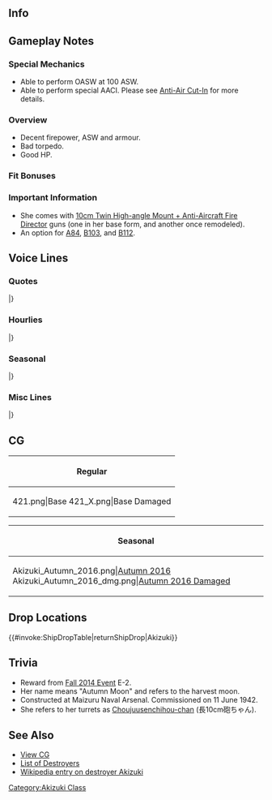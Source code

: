 ==Info==
{{KanmusuInfo|ID=221}}
{{KanmusuInfo|ID=221a}}

==Gameplay Notes==
===Special Mechanics===
* Able to perform OASW at 100 ASW.
* Able to perform special AACI. Please see [[Anti-Air Cut-In]] for more details.

===Overview===
* Decent firepower, ASW and armour.
* Bad torpedo.
* Good HP.

===Fit Bonuses===
{{:{{BASEPAGENAME}}/Equipment Bonuses}}
{{clear}}

===Important Information===
* She comes with [[10cm Twin High-angle Mount + Anti-Aircraft Fire Director]] guns (one in her base form, and another once remodeled).
* An option for [[Quests#A84|A84]], [[Quests#B103|B103]], and [[Quests#B112|B112]].

==Voice Lines==
===Quotes===
{{ShipquoteHeader}}
{{ShipquoteKai
|scenario = Introduction
|origin = 秋月型防空駆逐艦、一番艦、秋月。ここに推参致しました。お任せください！
|translation = Akizuki-class anti-air destroyer, 1st ship, Akizuki. Reporting for duty. Please leave it to me!
|audio = Akizuki-Introduction.ogg
}}
{{ShipquoteKai
|scenario = Library
|origin = 艦隊防空のために建造された乙型一等駆逐艦、秋月型駆逐艦一番艦、秋月です。
４基８門の長１０ｃｍ砲と高射装置を備えた防空艦として、僚艦の初月らと共に第六十一駆逐隊を編成しました。
頑張ります！
|translation = I'm the first-class Type-B destroyer built for air defense of the fleet, the 1st ship of the Akizuki-class destroyers, Akizuki.<ref>First-class destroyers were those over 2,000 tons.</ref>
As an air defense ship equipped with 8 barrels of long 10cm guns in 4 turrets and an anti-air fire director, I formed the 61st Destroyer Division with my sister ship Hatsuzuki and others.<ref>The others being Teruzuki, Suzutsuki and Wakatsuki.</ref>
I'll do my best!
|audio = Akizuki-Library_Info.ogg
}}
{{ShipquoteKai
|scenario = Secretary 1
|origin = 秋月、推参します！
|translation = Reporting in!
|audio = Akizuki-Secretary_1.ogg
}}
{{ShipquoteKai
|scenario = Secretary 2
|origin = この秋月の長10cm砲と高射装置…この力で、艦隊をきっとお守りします！
|translation = With these long 10cm guns and anti-air fire director. I definitely believe that I'll be able to protect the fleet with this power!
|audio = Akizuki-Secretary_2.ogg
}}
{{ShipquoteKai
|scenario = Secretary 2
|kai = yes
|origin = 増設された高射装置と長10cm砲。秋月の本当の力…これで、艦隊をお守りします
|translation = These additional anti-aircraft fire directors and long 10cm guns. Are my real power... with this, I can protect the fleet!
|audio = Akizuki-Secretary_2_Kai.ogg
}}
{{ShipquoteKai
|scenario = Secretary 3
|origin = 長10cm砲ちゃん、あんまり暴れないでぇ！ あら、あらら？ 提…督？ ああっ、失礼致しました！
|translation = Choujuusenchihou-chan, don't struggle so much! Oh, huh? Ad...miral? Ahh! Please excuse me!<ref>"Long 10cm cannon" translated to "Choujuusenchihou" when she's talking to it as a pet.</ref>
|audio = Akizuki-Secretary_3.ogg
}}
{{ShipquoteKai
|scenario = Secretary Idle
|origin = 長10cmよし、高射装置よし、酸素魚雷、よし…よし！ 万全ね、大丈夫！ えっと、あとは…
|translation = Long 10cm, check! Anti-air fire director, check! Oxygen torpedoes, check... Alright! Everything's perfect, I'm ready! Umm, next is...
|audio = Akizuki-Secretary_(Idle).ogg
}}
{{ShipquoteKai
|scenario = Secretary (Married)
|origin = 司令、いつもお疲れ様です。この秋月が、艦隊と司令をお護りします。だ、大丈夫！
|translation = Thanks for all your hard work, Commander. I will protect the fleet and you. I-I'll be fine!
|audio = Akizuki-Secretary_(Married).ogg
}}
{{ShipquoteKai
|scenario = Wedding
|origin = 司令、秋月をお呼びでしょうか？　あの、対空戦に不備が？　そうではなくって？　では、翔鶴さんになにか？　でもなくって？　…ほぁ、もしかして、これ…あ、ありがとうございます！
|translation = Did you call me, Commander? Um, was my anti-air performance inadequate? That's not it? Then does it have to do with Shoukaku-san? Not that either? ...Whoaaa~, could this be... T-thank you very much!
|audio = Akizuki-Wedding_Line.ogg
}}
{{ShipquoteKai
|scenario = Player's Score
|origin = そうですね。艦隊の今を知ることは、大事です！
|translation = That's true. It's important to have a grasp of the fleet's current situation!
|audio = Akizuki-Show_Player's_Score.ogg
}}
{{ShipquoteKai
|scenario = Joining the Fleet
|origin = 防空駆逐艦、秋月。出撃致します！
|translation = Anti defense destroyer, Akizuki. Is sortieing!
|audio = Akizuki-Joining_A_Fleet.ogg
}}
{{ShipquoteKai
|scenario = Equipment 1
|origin = ありがとうございます！よい装備…
|translation = Thank you very much! This is good equipment...
|audio = Akizuki-Equipment_1.ogg
}}
{{ShipquoteKai
|scenario = Equipment 2
|origin = これなら敵機動部隊にも負けません！
|translation = With this, I won't lose to the enemy carrier groups!<ref>Although "機動部隊" means "mobile force", the IJN used it to refer to their carrier groups.</ref>
|audio = Akizuki-Equipment_2.ogg
}}
{{ShipquoteKai
|scenario = Equipment 3 <ref> Equipment(3) is shared with expedition selection, resource collection, instant repair and development. </ref>
|origin = やらせません！
|translation = I won't let them beat us!
|audio = Akizuki-Equipment_3.ogg
}}
{{ShipquoteKai
|scenario = Supply
|origin = 補給、ありがとうございます！
|translation = Thank you very much for the supplies!
|audio = Akizuki-Supply.ogg
}}
{{ShipquoteKai
|scenario = Supply
|kai = yes
|origin = 大切な補給物資、ありがとうございます！
|translation = Thank you very much for these important supplies!
|audio = Akizuki-Supply_Kai.ogg
}}
{{ShipquoteKai
|scenario = Docking (Minor Damage)
|origin = す、少しだけ、お休みを…
|translation = I-I'm going to rest for a while...
|audio = Akizuki-Docking_Minor.ogg
}}
{{ShipquoteKai
|scenario = Docking (Major Damage)
|origin = 高射装置も、しっかり装備しなくちゃ…
|translation = I have to equip my anti-air fire directors properly too...
|audio = Akizuki-Docking_Moderate.ogg
}}
{{ShipquoteKai
|scenario = Construction
|origin = 新造艦が生まれたみたいですね！
|translation = It seems like a new ship was born!
|audio = Akizuki-Construction.ogg
}}
{{ShipquoteKai
|scenario = Returning from Sortie
|origin = 艦隊が無事帰投しました。皆さん、お疲れです！
|translation = The fleet has returned safely to port. Good work everyone!
|audio = Akizuki-Return_From_Sortie.ogg
}}
{{ShipquoteKai
|scenario = Starting a Sortie
|origin = 第六十一駆逐隊、直ちに抜錨。出撃です！
|translation = 61st Destroyer Division, setting sail at once. Sortie!
|audio = Akizuki-Starting_A_Sortie.ogg
}}
{{ShipquoteKai
|scenario = Starting a Battle
|origin = さあ、始めましょう。撃ち方、始め！
|translation = Now, let's get started. Open fire!
|audio = Akizuki-Battle_Start.ogg
}}
{{ShipquoteKai
|scenario = Attack
|origin = この秋月が健在な限り、やらせはしません！
|translation = You'll never beat us while I still draw breath!
|audio = Akizuki-Attack.ogg
}}
{{ShipquoteKai
|scenario = Night Battle Attack
|origin = 弾幕が薄い…ような気がします。弾幕です！
|translation = I feel like... the barrage was too light. Fire again!
|audio = Akizuki-Night_Attack.ogg
}}
{{ShipquoteKai
|scenario = Night Battle
|origin = 秋月の夜戦、お見せしましょうか。
|translation = Shall I show you the way I night battle?
|audio = Akizuki-Night_Battle.ogg
}}
{{ShipquoteKai
|scenario = MVP
|origin = 秋月、艦隊をお守りしました。大丈夫、次もきっと、大丈夫です！
|translation = I protected the fleet. It's alright, next time will be go well too!
|audio = Akizuki-MVP.ogg
}}
{{ShipquoteKai
|scenario = Minor Damage 1
|origin = くっ！まだ行けます！
|translation = Kugh! I can still go on!
|audio = Akizuki-Minor_Damage_1.ogg
}}
{{ShipquoteKai
|scenario = Minor Damage 2
|origin = 魚雷の誘爆を防いで！ 大丈夫！
|translation = I prevented the torpedoes from detonating! I'm fine!<ref>She was sunk when she detonated from a torpedo hit.</ref>
|audio = Akizuki-Minor_Damage_2.ogg
}}
{{ShipquoteKai
|scenario = Major Damage
|origin = まだ…まだ、沈みません！艦隊の防空を…私はっ！
|translation = Not yet... I won't sink yet! The fleet's air defense... I will...!
|audio = Akizuki-Moderate_Damage.ogg
}}
{{ShipquoteKai
|scenario = Major Damage
|kai = yes
|origin = 被弾！？ 魚雷を全て放棄して、誘爆を防いで！ まだ……まだ大丈夫！
|translation = I'm hit!? Throw all torpedoes overboard to prevent them from detonating! I... I'm still fine!
|audio = Akizuki-Moderate_Damage_Kai.ogg
}}
{{ShipquoteKai
|scenario = Sunk
|origin = 翔鶴さんも…大鳳さんも…健在？　ふぅ…、大丈夫…艦隊は…だいじょう…ぶ…
|translation = Shoukaku-san... Taihou-san... are you well? Whew... that's good... the fleet is... alri...ght...
|audio = Akizuki-Sunk.ogg
}}
|} <references/>
{{clear}}

===Hourlies===
{{ShipquoteHeader | type = hourly}}
{{ShipquoteKai
|scenario = 00:00
|origin = 司令、この秋月が、時刻を報告します。現在時刻、マルマルマルマル、です！
|translation = I'll be reporting the time, Commander. The current time is 0000!
|audio = Akizuki-00.ogg
}}
{{ShipquoteKai
|scenario = 01:00
|origin = マルヒトマルマルをご報告します。こんな形でよろしいでしょうか、司令？
|translation = Just informing you that it's 0100. Is this format fine with you, Commander?
|audio = Akizuki-01.ogg
}}
{{ShipquoteKai
|scenario = 02:00
|origin = マルフタマルマルです。今夜は月が…月が綺麗ですね、司令。ん、司令？
|translation = 0200. The moon tonight is... The moon is beautiful right, Commander. Commander. Hey, Commander?<ref>A reference to an anecdotal incident where Meiji era writer Natsume Sōseki, during his time as an English teacher, suggested to his students that the English phrase "I love you" be translated as "The moon is beautiful" (月が綺麗ですね).</ref>
|audio = Akizuki-02.ogg
}}
{{ShipquoteKai
|scenario = 03:00
|origin = マルサンマルマルです、司令。この時間はとても静かですね。本当に静かです…
|translation = It's 0300, Commander. It's very quiet at this time huh. It really is quiet...
|audio = Akizuki-03.ogg
}}
{{ShipquoteKai
|scenario = 04:00
|origin = マルヨンマルマルです。司令、眠くはありませんか？濃いめのお茶、入れましょう。
|translation = It's 0400. Aren't you tired, Commander?　I'll go make some strong tea.
|audio = Akizuki-04.ogg
}}
{{ShipquoteKai
|scenario = 05:00
|origin = マルゴマルマルとなりました、司令。はい。秋月、総員起こしの準備、了解です！
|translation = It is now 0500, Commander. Yes. I'm prepared to wake everyone, roger!
|audio = Akizuki-05.ogg
}}
{{ShipquoteKai
|scenario = 06:00
|origin = マルロクマルマルです。おはようございます、司令。はい、気持ちのよい朝ですね♪
|translation = It's 0600. Good morning, Commander. Yes, it is a nice morning♪
|audio = Akizuki-06.ogg
}}
{{ShipquoteKai
|scenario = 07:00
|origin = マルナナマルマルです。司令、朝食の用意、こちらです。簡単で…すいません
|translation = It's 0700. Here is the breakfast I've prepared, Commander. I'm sorry that it's... simple.
|audio = Akizuki-07.ogg
}}
{{ShipquoteKai
|scenario = 08:00
|origin = マルハチマルマル。第六十一駆逐隊、出撃準備、完了です。いつでも抜錨、出来ます！
|translation = 0800. The 61st Destroyer Division has finished sortie preparations. We can set sail at any time!
|audio = Akizuki-08.ogg
}}
{{ShipquoteKai
|scenario = 09:00
|origin = マルキュウマルマルです。護衛する主力艦は戦艦？空母ですか？お任せください♪
|translation = It's 0900. Is the capital ship to be escorted a battleship? A carrier? Leave it to me♪
|audio = Akizuki-09.ogg
}}
{{ShipquoteKai
|scenario = 10:00
|origin = ヒトマルマルマルをご報告します。司令、演習もしっかりこなしていきたいですね。
|translation = Just informing you that it's 1000. Exercises should be done properly too, Commander.
|audio = Akizuki-10.ogg
}}
{{ShipquoteKai
|scenario = 11:00
|origin = ヒトヒトマルマルです。司令、お昼はどうなさいますか？　秋月がご用意しましょうか？
|translation = It's 1100. What do you want for lunch, Commander? Shall I prepare it for you?
|audio = Akizuki-11.ogg
}}
{{ShipquoteKai
|scenario = 12:00
|origin = ヒトフタマルマルです。司令、握り飯と沢庵のお昼です。あ…簡単で、すいません…
|translation = It's 1200. Lunch is rice balls and pickled radish, Commander. Ah...sorry that it's simple...
|audio = Akizuki-12.ogg
}}
{{ShipquoteKai
|scenario = 13:00
|origin = ヒトサンマルマルとなりました。司令、すいません。夕食は豪華に頑張りますから！
|translation = It is now 1300. I apologize, Commander. I'll try my best to prepare a wonderful dinner!
|audio = Akizuki-13.ogg
}}
{{ShipquoteKai
|scenario = 14:00
|origin = ヒトヨンマルマルです。初月、元気かなぁ…あ、司令。午後も頑張りましょう！
|translation = It's 1400. I wonder if Hatsuzuki is doing well... Ah, Commander. Let's work hard this afternoon too!
|audio = Akizuki-14.ogg
}}
{{ShipquoteKai
|scenario = 15:00
|origin = ヒトゴマルマルです。あ、はい。明石さんにもとってもお世話になりました。
|translation = It's 1500. Ah, yes. I'm deeply indebted to Akashi-san.<ref>Akashi repaired Akizuki at Truk after she was damaged by torpedoes from a US submarine on 1943/01/19.</ref>
|audio = Akizuki-15.ogg
}}
{{ShipquoteKai
|scenario = 16:00
|origin = ヒトロクマルマルです。はい、後部にも高射装置を付けましたから、もう万全です！
|translation = It's 1600. Yes, it's perfect now that I've equipped an anti-air fire director to the stern!<ref>The Akizuki-class were originally supposed to have two anti-air fire directors but only the one in the front was fitted.</ref>
|audio = Akizuki-16.ogg
}}
{{ShipquoteKai
|scenario = 17:00
|origin = ヒトナナマルマルをご報告します。日も落ちますから、対空警戒もここまでですね。
|translation = Just informing you that it's 1700. The sun is setting so the anti-aircraft watch is over.<ref>Planes usually couldn't operate at night until advances in USN radar made it possible.</ref>
|audio = Akizuki-17.ogg
}}
{{ShipquoteKai
|scenario = 18:00
|origin = ヒトハチマルマルとなりました。はい、夕食の準備、秋月、豪華に頑張ります！
|translation = It is now 1800. Yes, I'll do my best to prepare a wonderful dinner!
|audio = Akizuki-18.ogg
}}
{{ShipquoteKai
|scenario = 19:00
|origin = ヒトキュウマルマルです！　熱々の麦飯、沢庵、そして牛缶に、お味噌汁も♪　どう？
|translation = It's 1900! Piping hot barley rice, pickled radish, and canned beef; and miso soup too♪ How is it?
|audio = Akizuki-19.ogg
}}
{{ShipquoteKai
|scenario = 20:00
|origin = フタマルマルマル。はい、秋月、今日はすこし奮発してしまいました。どうでした？
|translation = 2000. Yes, I put in a bit of extra effort today. How was it?
|audio = Akizuki-20.ogg
}}
{{ShipquoteKai
|scenario = 21:00
|origin = フタヒトマルマルです。え、涼月ですか？　はい、自慢の妹です。ええ！
|translation = It's 2100. Eh, Suzutsuki? Yes, she's a little sister I'm proud of. Yep!
|audio = Akizuki-21.ogg
}}
{{ShipquoteKai
|scenario = 22:00
|origin = フタフタマルマル。あ、翔鶴さん、瑞鶴さん。お疲れ様です。はい、大丈夫です！
|translation = 2200. Ah, Shoukaku-san, Zuikaku-san. Thanks for your hard work. Yes, I'm fine!
|audio = Akizuki-22.ogg
}}
{{ShipquoteKai
|scenario = 23:00
|origin = フタサンマルマル。少し、緊張しました。はぁ…司令、本日も大変お疲れ様でした。
|translation = 2300. I was a bit nervous. *sigh*... Thank you for all your hard work today, Commander.
|audio = Akizuki-23.ogg
}}
|} <references/>
{{clear}}

===Seasonal===
{{SeasonalHeaderOld}}
{{SeasonalQuote
|scenario = [[Seasonal/Christmas_2014|Christmas 2014]]
|origin = メリー・クリスマスです、司令！秋月、七面鳥を焼いたんですよ。あっ、だめっ！？何で！？
|translation = Merry Christmas, Commander! I roasted a turkey! Ah, I shouldn’t have!? Why!? <ref>A reference to Zuikaku who is referred to as ‘Turkey’ in because of the [https://en.wikipedia.org/wiki/Battle_of_the_Philippine_Sea Great Marianas Turkey Shoot]. She does not like this.</ref>
|audio = Akizuki_christmas2014.ogg
|notes =
}}
{{SeasonalQuote
|scenario = [[Seasonal/New_Year_2015|New Year 2015]]
|origin = あけましておめでとうございます、司令！本年も、どうぞよろしくお願い致します！
|translation = Happy New Year, Commander! Please treat me well this year too!
|audio = Akizuki_2015newyear.ogg
|notes = 
}}
{{SeasonalQuote
|scenario = [[Seasonal/Second_Anniversary|2nd Anniversary]]
|origin =二周年おめでとうございます司令！これからも秋月、艦隊防空がんばります！
|translation = Congratulations on the 2nd anniversary, Commander! I’ll continue to work hard doing fleet air defense!
|audio = 221_Akizuki_2ndAnniv.mp3
|notes = 
}}
{{SeasonalQuote
|scenario = [[Seasonal/Third_Anniversary|3rd Anniversary]]
|origin = アーケード？司令、アーケードって何ですか？…ふむふむ。秋月、勉強になります！
|translation = Arcade? What’s an “arcade”, Commander? …I see, I see. I learned something!
|audio = Akizuki_3rd_Anniversary_Sec1.mp3
|notes = 
}}
{{SeasonalQuote
|scenario = [[Seasonal/Autumn_2019|Autumn 2019]]
|origin = 秋月、鎮守府秋祭り、全力で参加します。テルちゃん、ハツちゃん、司令、一緒に行きましょう！
|translation = I, Akizuki, will be giving my all for the Naval District Autumn Festival. Teru, Hatsu, Commander, let's go together!
|audio = Akizuki_Autumn_2019_Sec1.mp3
|notes = 
}}
{{SeasonalQuote
|scenario = [[Seasonal/Saury_2019|Saury 2019]]
|origin = 秋月、秋刀魚漁場の保護と秋刀魚漁支援、全力で事を当たります。そうです、やらせませ！
|translation = I'll do my best to protect the saury fisheries and support the saury fishing. That's right, leave it to me!
|audio = Akizuki_Saury_2019_Sec1.mp3
|notes = 
}}
{{SeasonalQuote
|scenario = [[Seasonal/Seventh_Anniversary|7th Anniversary]]
|origin = 今日は大切な日ですね。大丈夫、秋月もご一緒します、司令。秋月も嬉しいです。
|translation = Today is an important day. Don't worry, I'll be by your side, Commander. I'm happy too.
|audio = Akizuki_7th_Anniversary_Secretary_1.mp3
|notes = 
}}
|}<references/>

{{clear}}

===Misc Lines===
{{SeasonalHeaderOld}}
{{SeasonalQuote
|scenario = [[Summer 2019 Event]]
|origin = 秋月、推参。突入了解。やらせませ！
|translation = Akizuki has arrived. Understood, charging in. I won't let them beat me!
|audio = Ship_Voice_Akizuki_Kai_Summer_2019_Event_Friend_Fleet_1.mp3
|notes = Friend Fleet Line
}}
|}<references/>

{{clear}}

==CG==
{| class="mw-collapsible mw-collapsed wikitable" style="width: 100%;"
!Regular
|-
|<gallery>
421.png|Base
421_X.png|Base Damaged
</gallery>
|}

{| class="mw-collapsible mw-collapsed wikitable" style="width: 100%;"
!Seasonal
|-
|<gallery>
Akizuki_Autumn_2016.png|[[Seasonal/Autumn_2016|Autumn 2016]]
Akizuki_Autumn_2016_dmg.png|[[Seasonal/Autumn_2016|Autumn 2016 Damaged]]
</gallery>
|}

== Drop Locations ==
{{#invoke:ShipDropTable|returnShipDrop|Akizuki}}

==Trivia==
* Reward from [[Fall 2014 Event]] E-2.
* Her name means "Autumn Moon" and refers to the harvest moon.
* Constructed at Maizuru Naval Arsenal. Commissioned on 11 June 1942.
* She refers to her turrets as [[10cm Twin High-angle Mount + Anti-Aircraft Fire Director|Choujuusenchihou-chan]] (長10cm砲ちゃん).

==See Also==
*[[{{PAGENAMEE}}/Gallery|View {{PAGENAME}} CG]]
*[[EliteDD|List of Destroyers]]
*[[wikipedia:Japanese_destroyer_Akizuki|Wikipedia entry on destroyer Akizuki]]
{{Shiplist}}
[[Category:Akizuki Class]]